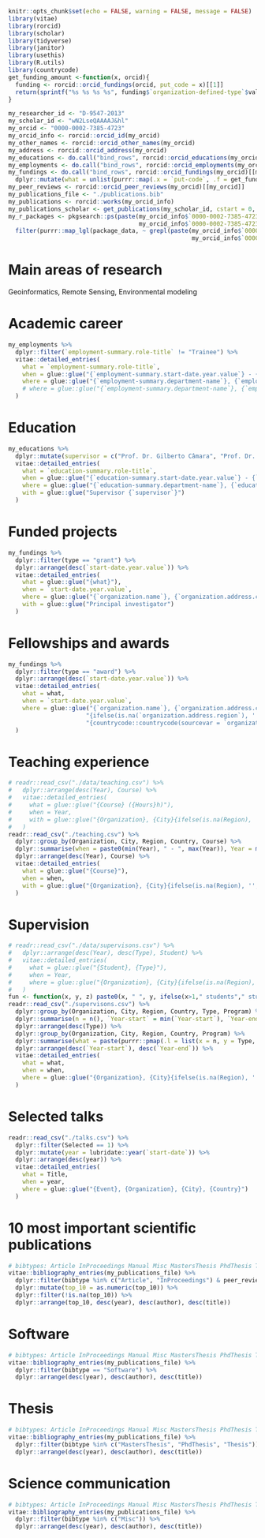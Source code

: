 ```r
knitr::opts_chunk$set(echo = FALSE, warning = FALSE, message = FALSE)
library(vitae)
library(rorcid)
library(scholar)
library(tidyverse)
library(janitor)
library(usethis)
library(R.utils)
library(countrycode)
get_funding_amount <-function(x, orcid){
  funding <- rorcid::orcid_fundings(orcid, put_code = x)[[1]]
  return(sprintf("%s %s %s %s", funding$`organization-defined-type`$value, stringr::str_to_title(funding$type), funding$amount$`currency-code`, format(round(as.numeric(funding$amount$value), 2), nsmall=2, big.mark=",")))
}
```

```r
my_researcher_id <- "D-9547-2013"
my_scholar_id <- "wN2LseQAAAAJ&hl"
my_orcid <- "0000-0002-7385-4723"
my_orcid_info <- rorcid::orcid_id(my_orcid)
my_other_names <- rorcid::orcid_other_names(my_orcid)
my_address <- rorcid::orcid_address(my_orcid)
my_educations <- do.call("bind_rows", rorcid::orcid_educations(my_orcid)[[my_orcid]]$`affiliation-group`$summaries)
my_employments <- do.call("bind_rows", rorcid::orcid_employments(my_orcid)[[my_orcid]]$`affiliation-group`$summaries)
my_fundings <- do.call("bind_rows", rorcid::orcid_fundings(my_orcid)[[my_orcid]]$group$`funding-summary`) %>% 
  dplyr::mutate(what = unlist(purrr::map(.x = `put-code`, .f = get_funding_amount, orcid = my_orcid)))
my_peer_reviews <- rorcid::orcid_peer_reviews(my_orcid)[[my_orcid]]
my_publications_file <- "./publications.bib"
my_publications <- rorcid::works(my_orcid_info)
my_publications_scholar <- get_publications(my_scholar_id, cstart = 0, pagesize = 1000, flush = F)
my_r_packages <- pkgsearch::ps(paste(my_orcid_info$`0000-0002-7385-4723`$name$`given-names`$value, 
                                     my_orcid_info$`0000-0002-7385-4723`$name$`family-name`$value), size = 100) %>%
  filter(purrr::map_lgl(package_data, ~ grepl(paste(my_orcid_info$`0000-0002-7385-4723`$name$`given-names`$value, 
                                                    my_orcid_info$`0000-0002-7385-4723`$name$`family-name`$value), .x$Author, fixed = TRUE)))
```

# Main areas of research

Geoinformatics, Remote Sensing, Environmental modeling 

# Academic career

```r
my_employments %>% 
  dplyr::filter(`employment-summary.role-title` != "Trainee") %>% 
  vitae::detailed_entries(
    what = `employment-summary.role-title`,
    when = glue::glue("{`employment-summary.start-date.year.value`} - {ifelse(is.na(`employment-summary.end-date.year.value`), 'Today', `employment-summary.end-date.year.value`)}"),
    where = glue::glue("{`employment-summary.department-name`}, {`employment-summary.organization.name`}, {countrycode::countrycode(sourcevar = `employment-summary.organization.address.country`, origin = 'iso2c', destination = 'country.name')}")
    # where = glue::glue("{`employment-summary.department-name`}, {`employment-summary.organization.name`}, {`employment-summary.organization.address.city`}{ifelse(is.na(`employment-summary.organization.address.region`), '', paste0(', ', `employment-summary.organization.address.region`))}, {countrycode::countrycode(sourcevar = `employment-summary.organization.address.country`, origin = 'iso2c', destination = 'country.name')}")
  )
```


<!-- # Experience non scientific -->

<!-- ```{r non-scientific} -->
<!-- my_employments %>%  -->
<!--   dplyr::filter(`employment-summary.role-title` == "Trainee") %>%  -->
<!--   vitae::detailed_entries( -->
<!--     what = glue::glue("{`employment-summary.role-title`} - {`employment-summary.department-name`}"), -->
<!--     when = glue::glue("{`employment-summary.start-date.year.value`} - {ifelse(is.na(`employment-summary.end-date.year.value`), 'Today', `employment-summary.end-date.year.value`)}"), -->
<!--     where = glue::glue("{`employment-summary.organization.name`}, {`employment-summary.organization.address.city`}{ifelse(is.na(`employment-summary.organization.address.region`), '', paste0(', ', `employment-summary.organization.address.region`))}, {countrycode::countrycode(sourcevar = `employment-summary.organization.address.country`, origin = 'iso2c', destination = 'country.name')}") -->
<!--   ) -->
<!-- ``` -->

# Education 

```r
my_educations %>% 
  dplyr::mutate(supervisor = c("Prof. Dr. Gilberto Câmara", "Prof. Dr. Elson Magalhães Toledo", "Prof. Dr. Afranio Almir Righes")) %>% 
  vitae::detailed_entries(
    what = `education-summary.role-title`,
    when = glue::glue("{`education-summary.start-date.year.value`} - {`education-summary.end-date.year.value`}"),
    where = glue::glue("{`education-summary.department-name`}, {`education-summary.organization.name`}, {countrycode::countrycode(sourcevar = `education-summary.organization.address.country`, origin = 'iso2c', destination = 'country.name')}"),
    with = glue::glue("Supervisor {`supervisor`}")
  ) 
```

# Funded projects

```r
my_fundings %>%
  dplyr::filter(type == "grant") %>%
  dplyr::arrange(desc(`start-date.year.value`)) %>% 
  vitae::detailed_entries(
    what = glue::glue("{what}"),
    when = `start-date.year.value`,
    where = glue::glue("{`organization.name`}, {`organization.address.city`}{ifelse(is.na(`organization.address.region`), '', paste0(', ', `organization.address.region`))}, {countrycode::countrycode(sourcevar = `organization.address.country`, origin = 'iso2c', destination = 'country.name')}"),
    with = glue::glue("Principal investigator")
  )
```

# Fellowships and awards
```r
my_fundings %>%
  dplyr::filter(type == "award") %>%
  dplyr::arrange(desc(`start-date.year.value`)) %>% 
  vitae::detailed_entries(
    what = what,
    when = `start-date.year.value`,
    where = glue::glue("{`organization.name`}, {`organization.address.city`}",
                      "{ifelse(is.na(`organization.address.region`), '', paste0('-', `organization.address.region`))}", ", ",
                      "{countrycode::countrycode(sourcevar = `organization.address.country`, origin = 'iso2c', destination = 'country.name')}")
  )
```

# Teaching experience 
```r
# readr::read_csv("./data/teaching.csv") %>% 
#   dplyr::arrange(desc(Year), Course) %>%
#   vitae::detailed_entries(
#     what = glue::glue("{Course} ({Hours}h)"),
#     when = Year,
#     with = glue::glue("{Organization}, {City}{ifelse(is.na(Region), '', paste0('-', Region))}, {Country}")
#   )
readr::read_csv("./teaching.csv") %>% 
  dplyr::group_by(Organization, City, Region, Country, Course) %>% 
  dplyr::summarise(when = paste0(min(Year), " - ", max(Year)), Year = min(Year)) %>% 
  dplyr::arrange(desc(Year), Course) %>%
  vitae::detailed_entries(
    what = glue::glue("{Course}"),
    when = when,
    with = glue::glue("{Organization}, {City}{ifelse(is.na(Region), '', paste0('-', Region))}, {Country}")
  )
```

# Supervision
```r
# readr::read_csv("./data/supervisons.csv") %>% 
#   dplyr::arrange(desc(Year), desc(Type), Student) %>% 
#   vitae::detailed_entries(
#     what = glue::glue("{Student}, {Type}"),
#     when = Year,
#     where = glue::glue("{Organization}, {City}{ifelse(is.na(Region), '', paste0('-', Region))}, {Country}")
#   )
fun <- function(x, y, z) paste0(x, " ", y, ifelse(x>1," students"," student"), ifelse(is.na(z), '', paste0(' in the ', z)))
readr::read_csv("./supervisons.csv") %>% 
  dplyr::group_by(Organization, City, Region, Country, Type, Program) %>% 
  dplyr::summarise(n = n(), `Year-start` = min(`Year-start`), `Year-end` = max(`Year-end`)) %>%
  dplyr::arrange(desc(Type)) %>% 
  dplyr::group_by(Organization, City, Region, Country, Program) %>% 
  dplyr::summarise(what = paste(purrr::pmap(.l = list(x = n, y = Type, z = Program), .f = fun), collapse = " / "), when = paste0(min(`Year-start`), " - ", max(`Year-end`)), `Year-start` = min(`Year-start`), `Year-end` = max(`Year-end`)) %>% 
  dplyr::arrange(desc(`Year-start`), desc(`Year-end`)) %>% 
  vitae::detailed_entries(
    what = what,
    when = when,
    where = glue::glue("{Organization}, {City}{ifelse(is.na(Region), '', paste0('-', Region))}, {Country}")
  )
```

# Selected talks 
```r
readr::read_csv("./talks.csv") %>% 
  dplyr::filter(Selected == 1) %>% 
  dplyr::mutate(year = lubridate::year(`start-date`)) %>% 
  dplyr::arrange(desc(year)) %>%
  vitae::detailed_entries(
    what = Title,
    when = year,
    where = glue::glue("{Event}, {Organization}, {City}, {Country}")
  )
```

<!-- # Journal review assignments -->
<!-- ```{r review-assignments} -->
<!-- my_peer_reviews -->
<!-- readr::read_csv("./data/supervisons.csv") %>%  -->
<!--   dplyr::arrange(desc(Year)) %>%  -->
<!--   vitae::detailed_entries( -->
<!--     what = Title, -->
<!--     when = Year, -->
<!--     where = glue::glue("{Organization}, {City}{ifelse(is.na(Region), '', paste0('-', Region))}, {Country}") -->
<!--   ) -->
<!-- ``` -->

<!-- # International cooperation partners -->

# 10 most important scientific publications
```r
# bibtypes: Article InProceedings Manual Misc MastersThesis PhdThesis TechReport
vitae::bibliography_entries(my_publications_file) %>%
  dplyr::filter(bibtype %in% c("Article", "InProceedings") & peer_reviewed == TRUE) %>%
  dplyr::mutate(top_10 = as.numeric(top_10)) %>% 
  dplyr::filter(!is.na(top_10)) %>% 
  dplyr::arrange(top_10, desc(year), desc(author), desc(title)) 
```

# Software
```r
# bibtypes: Article InProceedings Manual Misc MastersThesis PhdThesis TechReport 
vitae::bibliography_entries(my_publications_file) %>%
  dplyr::filter(bibtype == "Software") %>%
  dplyr::arrange(desc(year), desc(author), desc(title))
```

# Thesis 
```r
# bibtypes: Article InProceedings Manual Misc MastersThesis PhdThesis TechReport 
vitae::bibliography_entries(my_publications_file) %>%
  dplyr::filter(bibtype %in% c("MastersThesis", "PhdThesis", "Thesis")) %>%
  dplyr::arrange(desc(year), desc(author), desc(title))
```

# Science communication
```r
# bibtypes: Article InProceedings Manual Misc MastersThesis PhdThesis TechReport 
vitae::bibliography_entries(my_publications_file) %>%
  dplyr::filter(bibtype %in% c("Misc")) %>%
  dplyr::arrange(desc(year), desc(author), desc(title))
```

<!-- \newpage -->
<!-- # Publications -->

<!-- ## Peer reviewed publications  -->
<!-- ```{r peer-reviewed-publications} -->
<!-- # bibtypes: Article InProceedings Manual Misc MastersThesis PhdThesis TechReport -->
<!-- vitae::bibliography_entries(my_publications_file) %>%  -->
<!--   dplyr::filter(bibtype %in% c("Article", "InProceedings") & peer_reviewed == TRUE) %>% -->
<!--   dplyr::arrange(desc(year), desc(author), desc(title))  -->
<!-- ``` -->

<!-- ## Non peer reviewed publications -->
<!-- ```{r non-peer-reviewed-publications} -->
<!-- # bibtypes: Article InProceedings Manual Misc MastersThesis PhdThesis TechReport  -->
<!-- vitae::bibliography_entries(my_publications_file) %>% -->
<!--   dplyr::filter(bibtype %in% c("Article", "InProceedings") & full_paper == TRUE & peer_reviewed == FALSE) %>%  -->
<!--   dplyr::arrange(desc(year), desc(author), desc(title)) -->
<!-- ``` -->

